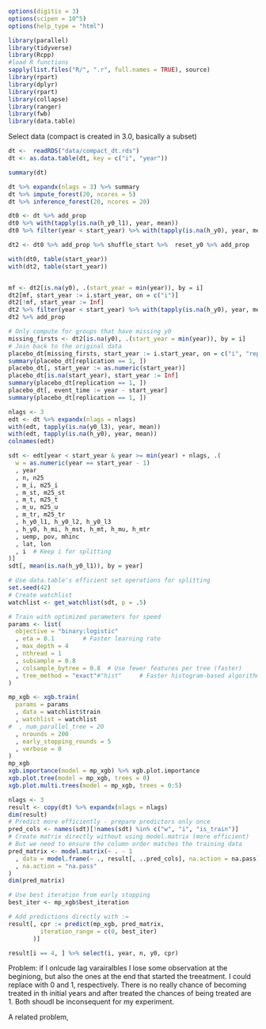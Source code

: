 ```r
options(digitis = 3)
options(scipen = 10^5)
options(help_type = "html")

library(parallel)
library(tidyverse)
library(Rcpp)
#load R functions
sapply(list.files("R/", ".r", full.names = TRUE), source)
library(rpart)
library(dplyr)
library(rpart)
library(collapse)
library(ranger)
library(fwb)
library(data.table)
```

Select data
(compact is created in 3.0, basically a subset)
```r
dt <-  readRDS("data/compact_dt.rds")
dt <- as.data.table(dt, key = c("i", "year"))

summary(dt)
```

```r
dt %>% expandx(nlags = 3) %>% summary
dt %>% impute_forest(20, ncores = 5)
dt %>% inference_forest(20, ncores = 20)
```

```r
dt0 <- dt %>% add_prop
dt0 %>% with(tapply(is.na(h_y0_l1), year, mean))
dt0 %>% filter(year < start_year) %>% with(tapply(is.na(h_y0), year, mean))

dt2 <- dt0 %>% add_prop %>% shuffle_start %>%  reset_y0 %>% add_prop

with(dt0, table(start_year))
with(dt2, table(start_year))


mf <- dt2[is.na(y0), .(start_year = min(year)), by = i]
dt2[mf, start_year := i.start_year, on = c("i")]
dt2[!mf, start_year := Inf]
dt2 %>% filter(year < start_year) %>% with(tapply(is.na(h_y0), year, mean))
dt2 %>% add_prop

# Only compute for groups that have missing y0
missing_firsts <- dt2[is.na(y0), .(start_year = min(year)), by = i]
# Join back to the original data
placebo_dt[missing_firsts, start_year := i.start_year, on = c("i", "replication")]
summary(placebo_dt[replication == 1, ])
placebo_dt[, start_year := as.numeric(start_year)]
placebo_dt[is.na(start_year), start_year := Inf]
summary(placebo_dt[replication == 1, ])
placebo_dt[, event_time := year - start_year]
summary(placebo_dt[replication == 1, ])
```


```r
nlags <- 3
edt <- dt %>% expandx(nlags = nlags)
with(edt, tapply(is.na(y0_l3), year, mean))
with(edt, tapply(is.na(h_y0), year, mean))
colnames(edt)

sdt <- edt[year < start_year & year >= min(year) + nlags, .(
  w = as.numeric(year == start_year - 1)
  , year
  , n, n25
  , m_i, m25_i
  , m_st, m25_st
  , m_t, m25_t
  , m_u, m25_u
  , m_tr, m25_tr
  , h_y0_l1, h_y0_l2, h_y0_l3
  , h_y0, h_mi, h_mst, h_mt, h_mu, h_mtr
  , uemp, pov, mhinc
  , lat, lon
  , i  # Keep i for splitting
)]
sdt[, mean(is.na(h_y0_l1)), by = year]

# Use data.table's efficient set operations for splitting
set.seed(42)
# Create watchlist
watchlist <- get_watchlist(sdt, p = .5)
```

```r
# Train with optimized parameters for speed
params <- list(
  objective = "binary:logistic"
  , eta = 0.1        # Faster learning rate
  , max_depth = 4
  , nthread = 1
  , subsample = 0.8
  , colsample_bytree = 0.8  # Use fewer features per tree (faster)
  , tree_method = "exact"#"hist"     # Faster histogram-based algorithm
)

mp_xgb <- xgb.train(
  params = params
  , data = watchlist$train
  , watchlist = watchlist
#  , num_parallel_tree = 20
  , nrounds = 200
  , early_stopping_rounds = 5
  , verbose = 0
)
mp_xgb
xgb.importance(model = mp_xgb) %>% xgb.plot.importance
xgb.plot.tree(model = mp_xgb, trees = 0)
xgb.plot.multi.trees(model = mp_xgb, trees = 0:5)
```

```r
nlags <- 3
result <- copy(dt) %>% expandx(nlags = nlags)
dim(result)
# Predict more efficiently - prepare predictors only once
pred_cols <- names(sdt)[!names(sdt) %in% c("w", "i", "is_train")]
# Create matrix directly without using model.matrix (more efficient)
# But we need to ensure the column order matches the training data
pred_matrix <- model.matrix(~ . - 1
  , data = model.frame(~ ., result[, ..pred_cols], na.action = na.pass)
  , na.action = "na.pass"
)
dim(pred_matrix)

# Use best iteration from early stopping
best_iter <- mp_xgb$best_iteration

# Add predictions directly with :=
result[, cpr := predict(mp_xgb, pred_matrix,
         iteration_range = c(0, best_iter)
       )]

result[i == 4, ] %>% select(i, year, n, y0, cpr)


```

Problem: if I onlcude lag varairalbles
I lose some observation at the beginiong,
but also the ones at the end that started the treeatment. 
I could replace with 0 and 1, respectively.
There is no really chance of becoming treated in th initial years
and after treated the chances of being treated are 1.
Both shoudl be inconsequent for my experiment. 

A related problem, 
